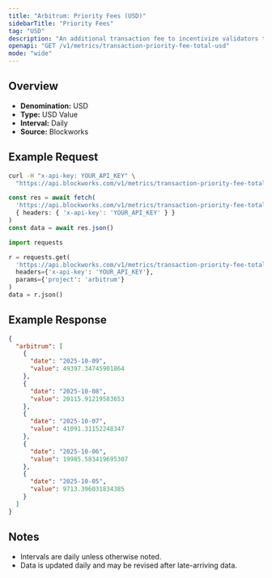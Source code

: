 ```yaml
---
title: "Arbitrum: Priority Fees (USD)"
sidebarTitle: "Priority Fees"
tag: "USD"
description: "An additional transaction fee to incentivize validators to prioritize and execute transactions."
openapi: "GET /v1/metrics/transaction-priority-fee-total-usd"
mode: "wide"
---
```


## Overview

- **Denomination:** USD
- **Type:** USD Value
- **Interval:** Daily
- **Source:** Blockworks

## Example Request

<CodeGroup>

```bash cURL
curl -H "x-api-key: YOUR_API_KEY" \
  "https://api.blockworks.com/v1/metrics/transaction-priority-fee-total-usd?project=arbitrum"
```

```typescript TypeScript
const res = await fetch(
  'https://api.blockworks.com/v1/metrics/transaction-priority-fee-total-usd?project=arbitrum',
  { headers: { 'x-api-key': 'YOUR_API_KEY' } }
)
const data = await res.json()
```

```python Python
import requests

r = requests.get(
  'https://api.blockworks.com/v1/metrics/transaction-priority-fee-total-usd',
  headers={'x-api-key': 'YOUR_API_KEY'},
  params={'project': 'arbitrum'}
)
data = r.json()
```

</CodeGroup>

## Example Response

```json
{
  "arbitrum": [
    {
      "date": "2025-10-09",
      "value": 49397.34745901864
    },
    {
      "date": "2025-10-08",
      "value": 20115.91219583653
    },
    {
      "date": "2025-10-07",
      "value": 41091.31152248347
    },
    {
      "date": "2025-10-06",
      "value": 19985.583419695307
    },
    {
      "date": "2025-10-05",
      "value": 9713.396031834385
    }
  ]
}
```

## Notes
- Intervals are daily unless otherwise noted.
- Data is updated daily and may be revised after late-arriving data.